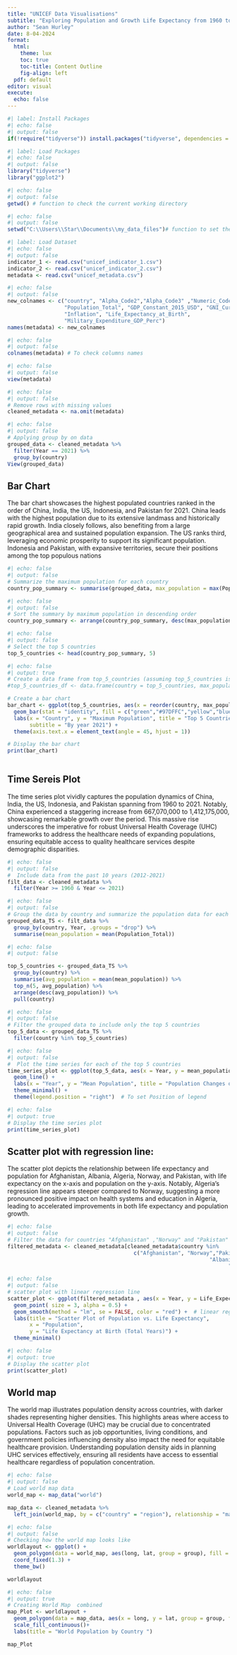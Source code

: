 ---
title: "UNICEF Data Visualisations"
subtitle: "Exploring Population and Growth Life Expectancy from 1960 to 2021"
author: "Sean Hurley"
date: 8-04-2024
format: 
  html:
    theme: lux
    toc: true
    toc-title: Content Outline
    fig-align: left
  pdf: default
editor: visual
execute:
  echo: false
---



```{r}
#| label: Install Packages
#| echo: false
#| output: false
if(!require("tidyverse")) install.packages("tidyverse", dependencies = TRUE)
```

```{r}
#| label: Load Packages
#| echo: false
#| output: false
library("tidyverse")
library("ggplot2")
```

```{r}
#| echo: false
#| output: false
getwd() # function to check the current working directory
```

```{r}
#| echo: false
#| output: false
setwd("C:\\Users\\Star\\Documents\\my_data_files")# function to set the current working directory
```

```{r}
#| label: Load Dataset
#| echo: false
#| output: false
indicator_1 <- read.csv("unicef_indicator_1.csv")
indicator_2 <- read.csv("unicef_indicator_2.csv")
metadata <- read.csv("unicef_metadata.csv")

```

```{r}
#| echo: false
#| output: false
new_colnames <- c("country", "Alpha_Code2","Alpha_Code3" ,"Numeric_Code", "ISO3C", "Year", 
                  "Population_Total", "GDP_Constant_2015_USD", "GNI_Current_USD", 
                  "Inflation", "Life_Expectancy_at_Birth",
                  "Military_Expenditure_GDP_Perc")
names(metadata) <- new_colnames
```

```{r}
#| echo: false
#| output: false
colnames(metadata) # To check columns names
```

```{r}
#| echo: false
#| output: false
view(metadata)
```

```{r}
#| echo: false
#| output: false
# Remove rows with missing values
cleaned_metadata <- na.omit(metadata)
```

```{r}
#| echo: false
#| output: false
# Applying group by on data 
grouped_data <- cleaned_metadata %>%
  filter(Year == 2021) %>%
  group_by(country)
View(grouped_data)
```

## Bar Chart

The bar chart showcases the highest populated countries ranked in the order of China, India, the US, Indonesia, and Pakistan for 2021. China leads with the highest population due to its extensive landmass and historically rapid growth. India closely follows, also benefiting from a large geographical area and sustained population expansion. The US ranks third, leveraging economic prosperity to support its significant population. Indonesia and Pakistan, with expansive territories, secure their positions among the top populous nations

```{r}
#| echo: false
#| output: false
# Summarize the maximum population for each country
country_pop_summary <- summarise(grouped_data, max_population = max(Population_Total))
```

```{r}
#| echo: false
#| output: false
# Sort the summary by maximum population in descending order
country_pop_summary <- arrange(country_pop_summary, desc(max_population))
```

```{r}
#| echo: false
#| output: false
# Select the top 5 countries
top_5_countries <- head(country_pop_summary, 5)
```

```{r}
#| echo: false
#| output: true
# Create a data frame from top_5_countries (assuming top_5_countries is a character vector)
#top_5_countries_df <- data.frame(country = top_5_countries, max_population = top_5_countries)

# Create a bar chart
bar_chart <- ggplot(top_5_countries, aes(x = reorder(country, max_population), y = max_population)) +
  geom_bar(stat = "identity", fill = c("green","#97DFFC","yellow","blue","#DECDF5")) +
  labs(x = "Country", y = "Maximum Population", title = "Top 5 Countries by Maximum Population",
       subtitle = "By year 2021") +
  theme(axis.text.x = element_text(angle = 45, hjust = 1))  

# Display the bar chart
print(bar_chart)
 
```

## Time Sereis Plot

The time series plot vividly captures the population dynamics of China, India, the US, Indonesia, and Pakistan spanning from 1960 to 2021. Notably, China experienced a staggering increase from 667,070,000 to 1,412,175,000, showcasing remarkable growth over the period. This massive rise underscores the imperative for robust Universal Health Coverage (UHC) frameworks to address the healthcare needs of expanding populations, ensuring equitable access to quality healthcare services despite demographic disparities.

```{r}
#| echo: false
#| output: false
#  Include data from the past 10 years (2012-2021)
filt_data <- cleaned_metadata %>%
  filter(Year >= 1960 & Year <= 2021)

```

```{r}
#| echo: false
#| output: false
# Group the data by country and summarize the population data for each year
grouped_data_TS <- filt_data %>%
  group_by(country, Year, .groups = "drop") %>%
  summarise(mean_population = mean(Population_Total))
```

```{r}
#| echo: false
#| output: false

top_5_countries <- grouped_data_TS %>%
  group_by(country) %>%
  summarise(avg_population = mean(mean_population)) %>%
  top_n(5, avg_population) %>%
  arrange(desc(avg_population)) %>%
  pull(country)

```

```{r}
#| echo: false
#| output: false
# Filter the grouped data to include only the top 5 countries
top_5_data <- grouped_data_TS %>%
  filter(country %in% top_5_countries)
```

```{r}
#| echo: false
#| output: false
#  Plot the time series for each of the top 5 countries
time_series_plot <- ggplot(top_5_data, aes(x = Year, y = mean_population, group = country, color = country)) +
  geom_line() +
  labs(x = "Year", y = "Mean Population", title = "Population Changes of Top 5 Countries (1960-2021)") +
  theme_minimal() +
  theme(legend.position = "right")  # To set Position of legend

```

```{r}
#| echo: false
#| output: true
# Display the time series plot
print(time_series_plot)
```

## Scatter plot with regression line:

The scatter plot depicts the relationship between life expectancy and population for Afghanistan, Albania, Algeria, Norway, and Pakistan, with life expectancy on the x-axis and population on the y-axis. Notably, Algeria's regression line appears steeper compared to Norway, suggesting a more pronounced positive impact on health systems and education in Algeria, leading to accelerated improvements in both life expectancy and population growth.

```{r}
#| echo: false
#| output: false
# Filter the data for countries "Afghanistan" ,"Norway" and "Pakistan"
filtered_metadata <- cleaned_metadata[cleaned_metadata$country %in% 
                                        c("Afghanistan", "Norway","Pakistan",
                                                                "Albania","Algeria",
                                                                      "Norway"), ]
```

```{r}
#| echo: false
#| output: false
# scatter plot with linear regression line
scatter_plot <- ggplot(filtered_metadata , aes(x = Year, y = Life_Expectancy_at_Birth, color = country)) +
  geom_point( size = 3, alpha = 0.5) +
  geom_smooth(method = "lm", se = FALSE, color = "red") +  # linear regression line
  labs(title = "Scatter Plot of Population vs. Life Expectancy",
       x = "Population",
       y = "Life Expectancy at Birth (Total Years)") +
  theme_minimal()

```

```{r}
#| echo: false
#| output: true
# Display the scatter plot
print(scatter_plot)
```

## World map

The world map illustrates population density across countries, with darker shades representing higher densities. This highlights areas where access to Universal Health Coverage (UHC) may be crucial due to concentrated populations. Factors such as job opportunities, living conditions, and government policies influencing density also impact the need for equitable healthcare provision. Understanding population density aids in planning UHC services effectively, ensuring all residents have access to essential healthcare regardless of population concentration.

```{r}
#| echo: false
#| output: false
# Load world map data
world_map <- map_data("world")

map_data <- cleaned_metadata %>%
  left_join(world_map, by = c("country" = "region"), relationship = "many-to-many")

```

```{r}
#| echo: false
#| output: false
# Checking how the world map looks like
worldlayout <- ggplot() + 
  geom_polygon(data = world_map, aes(long, lat, group = group), fill = NA, color = 'grey') + 
  coord_fixed(1.3) + 
  theme_bw()

worldlayout
```

```{r}
#| echo: false
#| output: true
# Creating World Map  combined
map_Plot <- worldlayout + 
  geom_polygon(data = map_data, aes(x = long, y = lat, group = group, fill = Population_Total)) +
  scale_fill_continuous()+
  labs(title = "World Population by Country ")

map_Plot
```
